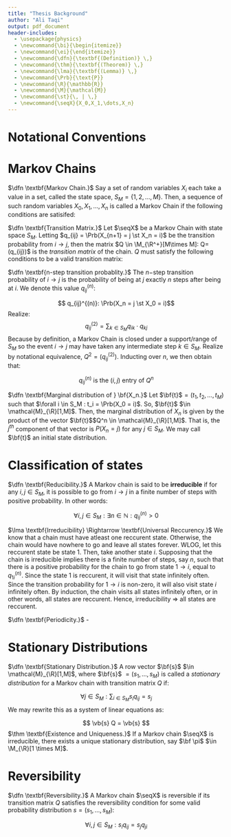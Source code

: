 ```yaml
---
title: "Thesis Background"
author: "Ali Taqi"
output: pdf_document
header-includes:
  - \usepackage{physics}
  - \newcommand{\bi}{\begin{itemize}}
  - \newcommand{\ei}{\end{itemize}}
  - \newcommand{\dfn}{\textbf{(Definition)} \,}
  - \newcommand{\thm}{\textbf{(Theorem)} \,}
  - \newcommand{\lma}{\textbf{(Lemma)} \,}
  - \newcommand{\Prb}{\text{P}}
  - \newcommand{\R}{\mathbb{R}}
  - \newcommand{\M}{\mathcal{M}}
  - \newcommand{\st}{\, | \,}
  - \newcommand{\seqX}{X_0,X_1,\dots,X_n}
---
```


\begin{itemize}
\item .
\end{itemize}

# Notational Conventions

\begin{itemize}
\item State spaces will usually be denoted by $S_M = \{1,2,\dots,M\}$. One could say that $S_M \subseteq \mathbb{N}$, taking the first $M$ elements. One may have seen this notated before as ${[n]} = \{k \in \mathbb{N} : k \leq n\}$, but we will stick to indexing $S$ since it reminds us this is a state space.

\item The set $\M_{F}[n\times m]$ will denote the set of all matrices of size $n \times m$ with elements in the field $F$. This may have been alternately seen as $\M_{m \times n}(F)$ but since we almost always assume our probabilities lie on $\R$, it is nice to put focus on our matrix dimensions.
\end{itemize}
# Markov Chains

$\dfn \textbf{Markov Chain.}$ Say a set of random variables $X_i$ each take a value in a set, called the state space, $S_M = \{1,2,\dots,M\}$. Then, a sequence of such random variables $X_0,X_1,\dots,X_n$ is called a Markov Chain if the following conditions are satisifed:

\begin{itemize}
\item $\forall X_i:$ $X_i$ has support and range $S_M = \{1,2,...,M\}$.
\item $\textit{(Markov Property)}$ The transition probability from state $i \to j$, $\Prb(X_{n+1} = j \st X_n = i)$ is conditionally independent from all past events in the sequence $X_{n-1} = i',X_{n-2} = i'', \dots,X_0 = i^{(n-1)}$, excluding the present/last event in the sequence. In other words, given the present, the past and the future are conditionally independent.
$$\forall i,j \in S_M: \Prb(X_{n+1} = j \st X_n = i) = \Prb(X_{n+1} = j \st X_n = i, X_{n-1} = i', \dots,X_0 = i^{(n-1)})$$
\end{itemize}

$\dfn \textbf{Transition Matrix.}$ Let $\seqX$ be a Markov Chain with state space $S_M$. Letting $q_{ij} = \Prb(X_{n+1} = j \st X_n = i)$ be the transition probability from $i \to j$, then the matrix $Q \in \M_{\R^+}[M\times M]: Q=(q_{ij})$ is the $\textit{transition matrix}$ of the chain. $Q$ must satisfy the following conditions to be a valid transition matrix:

\begin{itemize}
\item $Q$ is a non-negative matrix. That is, note that $Q \in \M_{\R^+}[M\times M]$ so every $q_{ij} \in \R^+$. This follows because probabilities are necessarily non-negative values.
\item The entries of every row $i$ of $Q$ must sum up to 1. This may be understood as applying the law of total probability to the event of transitioning from any given state $\forall i \in S_M$. In other words, the chain has to go somewhere with probability 1.
$$\forall i \in S_M: \sum_{j \in S_M} q_{ij} = 1$$
\item Note, it is NOT necessary that the converse holds. The columns of our transition matrix need not sum to 1 for it to be a valid transition matrix.
\end{itemize}

$\dfn \textbf{n-step transition probablity.}$ The $n-$step transition probability of $i \to j$ is the probability of being at $j$ exactly $n$ steps after being at $i$. We denote this value $q_{ij}^{(n)}:$

$$ q_{ij}^{(n)}: \Prb(X_n = j \st X_0 = i)$$
Realize: 
$$q_{ij}^{(2)} = \sum_{k \in S_M} q_{ik}\cdot q_{kj}$$
Because by definition, a Markov Chain is closed under a support/range of $S_M$ so the event $i \to j$ may have taken any intermediate step $k \in S_M$. Realize by notational equivalence, $Q^2 = (q_{ij}^{(2)})$. Inducting over $n$, we then obtain that:

$$q_{ij}^{(n)} \text{ is the } (i,j) \text{ entry of } Q^n$$

$\dfn \textbf{Marginal distribution of } \bf{X_n.}$ Let $\bf{t}$$= (t_1,t_2,\dots,t_M)$ such that $\forall i \in S_M : t_i = \Prb(X_0 = i)$. So, $\bf{t}$ $\in \mathcal{M}_{\R}[1,M]$. Then, the marginal distribution of $X_n$ is given by the product of the vector $\bf{t}$$Q^n \in \mathcal{M}_{\R}[1,M]$. That is, the $j^{th}$ component of that vector is $P(X_n = j)$ for any $j \in S_M$. We may call $\bf{t}$ an initial state distribution.

# Classification of states

\begin{itemize}
\item A state $i \in S_M$ is said to be $\textbf{recurrent}$ if starting from $i$, the probability is 1 that the chain will $\textit{eventually}$ return to $i$. If the chain is not recurrent, it is $\textbf{transient}$, meaning that if it starts at $i$, there is a non-zero probability that it never returns to $i$.

\item Caveat: As we let $n \to \infty$, our Markov chain will gurantee that all transient states will be left forever, no matter how small the probability is. This can be proven by letting the probability be some $\epsilon$, then realizing that by the support of $\text{Geom}(\epsilon)$ is always some finite value, then the equivalence between the Markov property and independent Geometric trials gurantees the existence of some finite value such that there is a success of never returning to $i$.
\end{itemize}

$\dfn \textbf{Reducibility.}$ A Markov chain is said to be $\textbf{irreducible}$ if for any $i,j \in S_M$, it is possible to go from $i \to j$ in a finite number of steps with positive probability. In other words:

$$\forall i,j \in S_M: \exists n \in \mathbb{N} : q_{ij}^{(n)} > 0$$
\begin{itemize}
\item From our quantifier formulation of irreducible Markov chains, note that we can equivalently say that a chain is irreducible if there is integer $n \in \mathbb{N}$ such that the $(i,j)$ entry of $Q^n$ is positive for any $i,j$.

\item A Markov chain is $\textbf{reducible}$ if it is not $\textbf{irreducible}$. Using our quantifier formulation, it means that it suffices to find transient states so that:

$$\exists i,j \in S_M: \nexists n \in \mathbb{N} : q_{ij}^{(n)} > 0$$
\end{itemize}

$\lma \textbf{Irreducibility} \Rightarrow \textbf{Universal Reccurency.}$ We know that a chain must have atleast one reccurent state. Otherwise, the chain would have nowhere to go and leave all states forever. WLOG, let this reccurent state be state 1. Then, take another state $i$. Supposing that the chain is irreducible implies there is a finite number of steps, say $n$, such that there is a positive probability for the chain to go from state $1 \to i$, equal to $q_{1i}^{(n)}$. Since the state $1$ is reccurent, it will visit that state infinitely often. Since the transition probability for $1 \to i$ is non-zero, it will also visit state $i$ infinitely often. By induction, the chain visits all states infinitely often, or in other words, all states are reccurent. Hence, irreducibility $\Rightarrow$ all states are reccurent.

$\dfn \textbf{Periodicity.}$ -

# Stationary Distributions

$\dfn \textbf{Stationary Distribution.}$ A row vector $\bf{s}$ $\in \mathcal{M}_{\R}[1,M]$, where $\bf{s}$ $= (s_1,\dots,s_M)$ is called a $\textit{stationary distribution}$ for a Markov chain with transition matrix $Q$ if:

$$ \forall j \in S_M :\sum_{i \in S_M} s_i q_{ij} = s_j $$
We may rewrite this as a system of linear equations as:

$$ \vb{s} Q = \vb{s} $$
$\thm \textbf{Existence and Uniqueness.}$ If a Markov chain $\seqX$ is irreducible, there exists a unique stationary distribution, say $\bf \pi$ $\in \M_{\R}[1 \times M]$.

# Reversibility

$\dfn \textbf{Reversibility.}$ A Markov chain $\seqX$ is reversible if its transition matrix $Q$ satisfies the reversibility condition for some valid probability distribution $s = (s_1,\dots,s_M)$:

$$ \forall i,j \in S_M: s_i q_{ij} = s_j q_{ji} $$
